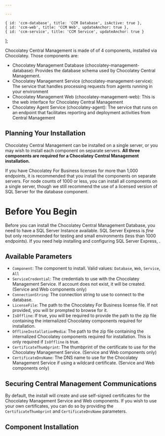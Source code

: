 ```yaml
---

---
```

    { id: 'ccm-database', title: 'CCM Database', isActive: true },
    { id: 'ccm-web', title: 'CCM Web', updateAnchor: true },
    { id: 'ccm-service', title: 'CCM Service', updateAnchor: true }
];

Chocolatey Central Management is made of of 4 components, installed via Chocolatey. Those components are:

- Chocolatey Management Database (chocolatey-management-database): Provides the database schema used by Chocolatey Central Management.
- Chocolatey Management Service (chocolatey-management-service): The service that handles processing requests from agents running in your environment
- Chocolatey Management Web (chocolatey-management-web): This is the web interface for Chocolatey Central Management
- Chocolatey Agent Service (chocolatey-agent): The service that runs on an endpoint that facilitates reporting and deployment activities from Central Management

## Planning Your Installation

Chocolatey Central Management can be installed on a single server, or you may wish to install each component on separate servers. **All three components are required for a Chocolatey Central Management installation.**

If you have Chocolatey For Business licenses for more than 1,000 endpoints, it is recommended that you install the components on separate servers.
For node counts of 1000 or less, you can install all components on a single server, though we still recommend the use of a licensed version of SQL Server for the database component.

# Before You Begin

Before you can install the Chocolatey Central Management Database, you need to have a SQL Server Instance available. SQL Server Express is _fine_ but only recommended for testing and small environments (less than 1000 endpoints). If you need help installing and configuring SQL Server Express, <Xref title="please see our documentation here" value="setup-sql-server-express-organizational-deployment-guide" />.

## Available Parameters

- `Component`: The component to install. Valid values: `Database`, `Web`, `Service`, `All`
- `ServiceCredential`: The credentials to use with the Chocolatey Management Service. If account does not exist, it will be created. (Service and Web components only)
- `ConnectionString`: The connection string to use to connect to the database.
- `LicenseFile`: The path to the Chocolatey For Business license file. If not provided, you will br prompted to browse for it.
- `IsOffline`: If true, you will be required to provide the path to the zip file containing the internalized Chocolatey components required for installation.
- `OfflineInstallationMedia`: The path to the zip file containing the internalized Chocolatey components required for installation. This is only required if `IsOffline` is true.
- `CertificateThumbprint`: The thumbprint of the certificate to use for the Chocolatey Management Service. (Service and Web components only)
- `CertificateDnsName`: The DNS name to use for the Chocolatey Management Service if using a wildcard certificate. (Service and Web components only)

## Securing Central Management Communications

By default, the install will create and use self-signed certificates for the Chocolatey Management Service and Web components.
If you wish to use your own certificates, you can do so by providing the `CertificateThumbprint` and `CertificateDnsName` parameters.

## Component Installation

<TabsTabContainer content={ccmInstall} />
<TabsPaneContainer>
    <TabsPane content={ccmInstall[0]}>
        <OrgGuideCcmDatabase />
        <Xref title="Back To Top" value="setup-central-management" anchor="installation"/>
    </TabsPane>
    <TabsPane content={ccmInstall[1]}>
        <OrgGuideCcmWeb />
        <Xref title="Back To Top" value="setup-central-management" anchor="installation"/>
    </TabsPane>
    <TabsPane content={ccmInstall[2]}>
        <OrgGuideCcmService />
        <Xref title="Back To Top" value="setup-central-management" anchor="installation"/>
    </TabsPane>
</TabsPaneContainer>